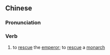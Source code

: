 {{also|救驾}}
==Chinese==
{{zh-forms|s=救驾}}

===Pronunciation===
{{zh-pron
|m=jiùjià
|cat=v
}}

===Verb===
{{zh-verb}}

# {{lb|zh|archaic}} to [[rescue]] the [[emperor]]; to [[rescue]] a [[monarch]]